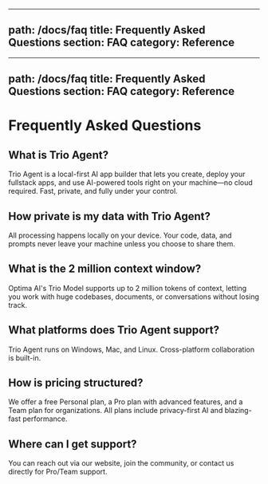 
---
path: /docs/faq
title: Frequently Asked Questions
section: FAQ
category: Reference
---

---
path: /docs/faq
title: Frequently Asked Questions
section: FAQ
category: Reference
---

# Frequently Asked Questions


## What is Trio Agent?
Trio Agent is a local-first AI app builder that lets you create, deploy your fullstack apps, and use AI-powered tools right on your machine—no cloud required. Fast, private, and fully under your control.

## How private is my data with Trio Agent?
All processing happens locally on your device. Your code, data, and prompts never leave your machine unless you choose to share them.

## What is the 2 million context window?
Optima AI's Trio Model supports up to 2 million tokens of context, letting you work with huge codebases, documents, or conversations without losing track.

## What platforms does Trio Agent support?
Trio Agent runs on Windows, Mac, and Linux. Cross-platform collaboration is built-in.

## How is pricing structured?
We offer a free Personal plan, a Pro plan with advanced features, and a Team plan for organizations. All plans include privacy-first AI and blazing-fast performance.

## Where can I get support?
You can reach out via our website, join the community, or contact us directly for Pro/Team support.
